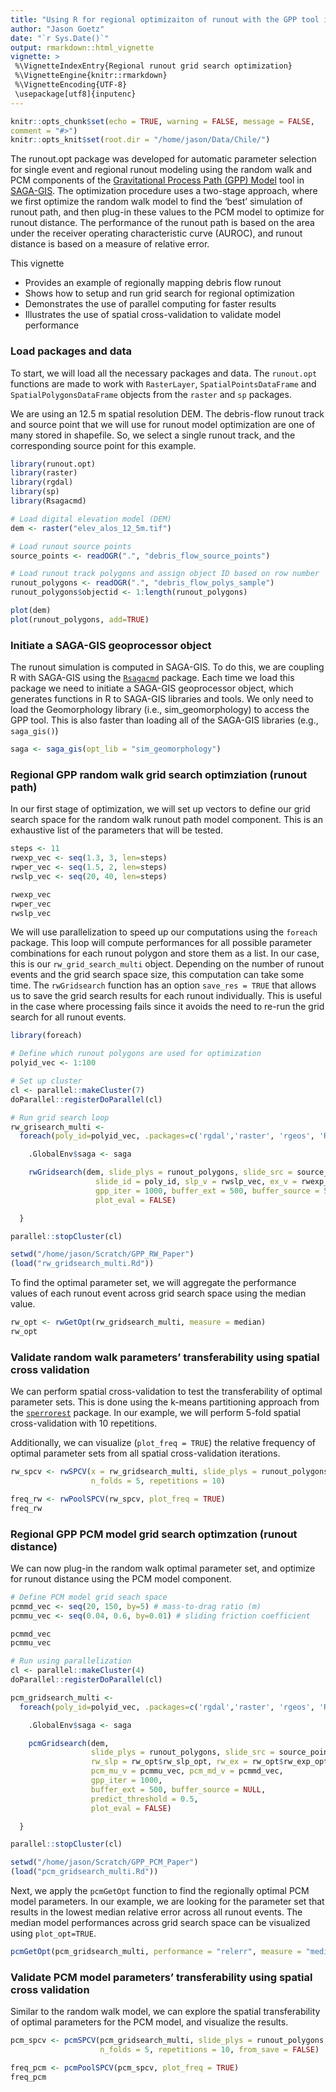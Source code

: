 ```yaml
---
title: "Using R for regional optimizaiton of runout with the GPP tool in SAGA-GIS"
author: "Jason Goetz"
date: "`r Sys.Date()`"
output: rmarkdown::html_vignette
vignette: >
 %\VignetteIndexEntry{Regional runout grid search optimization}
 %\VignetteEngine{knitr::rmarkdown}
 %\VignetteEncoding{UTF-8}
 \usepackage[utf8]{inputenc}
---
```


```r
knitr::opts_chunk$set(echo = TRUE, warning = FALSE, message = FALSE,
comment = "#>")
knitr::opts_knit$set(root.dir = "/home/jason/Data/Chile/")
```

The runout.opt package was developed for automatic parameter selection for
single event and regional runout modeling using the random walk and PCM components of the [Gravitational 
Process Path (GPP) Model](https://gmd.copernicus.org/articles/10/3309/2017/) tool in [SAGA-GIS](http://www.saga-gis.org). The optimization procedure uses a two-stage approach,
where we first optimize the random walk model to find the 'best' simulation of runout path,
and then plug-in these values to the PCM model to optimize for runout distance. The performance
of the runout path is based on the area under the receiver operating characteristic curve (AUROC),
and runout distance is based on a measure of relative error.

This vignette

* Provides an example of regionally mapping debris flow runout 
* Shows how to setup and run grid search for regional optimization
* Demonstrates the use of parallel computing for faster results
* Illustrates the use of spatial cross-validation to validate model performance


### Load packages and data

To start, we will load all the necessary packages and data. The `runout.opt` functions
are made to work with `RasterLayer`, `SpatialPointsDataFrame` and `SpatialPolygonsDataFrame`
objects from the `raster` and `sp` packages. 

We are using an 12.5 m spatial resolution DEM. The debris-flow
runout track and source point that we will use for runout model optimization are one 
of many stored in shapefile. So, we select a single runout track, and the corresponding 
source point for this example.

```r
library(runout.opt)
library(raster)
library(rgdal)
library(sp)
library(Rsagacmd)

# Load digital elevation model (DEM)
dem <- raster("elev_alos_12_5m.tif")

# Load runout source points
source_points <- readOGR(".", "debris_flow_source_points")

# Load runout track polygons and assign object ID based on row number
runout_polygons <- readOGR(".", "debris_flow_polys_sample")
runout_polygons$objectid <- 1:length(runout_polygons)

plot(dem)
plot(runout_polygons, add=TRUE)
```

### Initiate a SAGA-GIS geoprocessor object

The runout simulation is computed in SAGA-GIS. To do this, we are coupling
R with SAGA-GIS using the [`Rsagacmd`](https://github.com/stevenpawley/Rsagacmd) package.
Each time we load this package we need to initiate a SAGA-GIS geoprocessor object, 
which generates functions in R to SAGA-GIS libraries and tools. We only need to load the
Geomorphology library (i.e., sim_geomorphology) to access the GPP tool. This is also
faster than loading all of the SAGA-GIS libraries (e.g., `saga_gis()`)

```r
saga <- saga_gis(opt_lib = "sim_geomorphology")
```

### Regional GPP random walk grid search optimziation (runout path)

In our first stage of optimization, we will set up vectors to define our grid 
search space for the random walk runout path model component. This is an exhaustive
list of the parameters that will be tested.

```r
steps <- 11
rwexp_vec <- seq(1.3, 3, len=steps)
rwper_vec <- seq(1.5, 2, len=steps)
rwslp_vec <- seq(20, 40, len=steps)

rwexp_vec
rwper_vec
rwslp_vec

```

We will use parallelization to speed up our computations using the `foreach` package. This loop
will compute performances for all possible parameter combinations for each runout polygon
and store them as a list. In our case, this is our `rw_grid_search_multi` object. Depending on
the number of runout events and the grid search space size, this computation can take some time.
The `rwGridsearch` function has an option `save_res = TRUE` that allows us to save the grid search
results for each runout individually. This is useful in the case where processing fails since it avoids
the need to re-run the grid search for all runout events.

```r
library(foreach)

# Define which runout polygons are used for optimization
polyid_vec <- 1:100

# Set up cluster
cl <- parallel::makeCluster(7)
doParallel::registerDoParallel(cl)

# Run grid search loop
rw_grisearch_multi <-
  foreach(poly_id=polyid_vec, .packages=c('rgdal','raster', 'rgeos', 'ROCR', 'Rsagacmd', 'sf', 'runout.opt')) %dopar% {

    .GlobalEnv$saga <- saga

    rwGridsearch(dem, slide_plys = runout_polygons, slide_src = source_points,
                   slide_id = poly_id, slp_v = rwslp_vec, ex_v = rwexp_vec, per_v = rwper_vec,
                   gpp_iter = 1000, buffer_ext = 500, buffer_source = 50, save_res = FALSE,
                   plot_eval = FALSE)

  }

parallel::stopCluster(cl)
```

```r
setwd("/home/jason/Scratch/GPP_RW_Paper")
(load("rw_gridsearch_multi.Rd"))
```

To find the optimal parameter set, we will aggregate the performance values
of each runout event across grid search space using the median value.

```r
rw_opt <- rwGetOpt(rw_gridsearch_multi, measure = median)
rw_opt
```

### Validate random walk parameters' transferability using spatial cross validation 

We can perform spatial cross-validation to test the transferability of optimal parameter sets.
This is done using the k-means partitioning approach from the [`sperrorest`](https://github.com/cran/sperrorest)
package. In our example, we will perform 5-fold spatial cross-validation with 10 repetitions.

Additionally, we can visualize (`plot_freq = TRUE`) the relative frequency of optimal parameter sets from
all spatial cross-validation iterations.

```r
rw_spcv <- rwSPCV(x = rw_gridsearch_multi, slide_plys = runout_polygons,
                  n_folds = 5, repetitions = 10)

freq_rw <- rwPoolSPCV(rw_spcv, plot_freq = TRUE)
freq_rw
```

### Regional GPP PCM model grid search optimzation (runout distance)

We can now plug-in the random walk optimal parameter set, and optimize for
runout distance using the PCM model component.

```r
# Define PCM model grid seach space
pcmmd_vec <- seq(20, 150, by=5) # mass-to-drag ratio (m)
pcmmu_vec <- seq(0.04, 0.6, by=0.01) # sliding friction coefficient 

pcmmd_vec
pcmmu_vec
```

```r
# Run using parallelization
cl <- parallel::makeCluster(4)
doParallel::registerDoParallel(cl)

pcm_gridsearch_multi <-
  foreach(poly_id=polyid_vec, .packages=c('rgdal','raster', 'rgeos', 'ROCR', 'Rsagacmd', 'sf', 'runout.opt')) %dopar% {

    .GlobalEnv$saga <- saga

    pcmGridsearch(dem,
                  slide_plys = runout_polygons, slide_src = source_points, slide_id = poly_id,
                  rw_slp = rw_opt$rw_slp_opt, rw_ex = rw_opt$rw_exp_opt, rw_per = rw_opt$rw_per_opt,
                  pcm_mu_v = pcmmu_vec, pcm_md_v = pcmmd_vec,
                  gpp_iter = 1000,
                  buffer_ext = 500, buffer_source = NULL,
                  predict_threshold = 0.5,
                  plot_eval = FALSE)

  }

parallel::stopCluster(cl)
```

```r
setwd("/home/jason/Scratch/GPP_PCM_Paper")
(load("pcm_gridsearch_multi.Rd"))
```

Next, we apply the `pcmGetOpt` function to find the regionally optimal PCM model parameters.
In our example, we are looking for the parameter set that results in the lowest median 
relative error across all runout events. The median model performances across grid search
space can be visualized using `plot_opt=TRUE`.

```r
pcmGetOpt(pcm_gridsearch_multi, performance = "relerr", measure = "median", plot_opt = TRUE)
```

### Validate PCM model parameters' transferability using spatial cross validation 

Similar to the random walk model, we can explore the spatial transferability
of optimal parameters for the PCM model, and visualize the results.

```r
pcm_spcv <- pcmSPCV(pcm_gridsearch_multi, slide_plys = runout_polygons,
                    n_folds = 5, repetitions = 10, from_save = FALSE)

freq_pcm <- pcmPoolSPCV(pcm_spcv, plot_freq = TRUE)
freq_pcm
```

